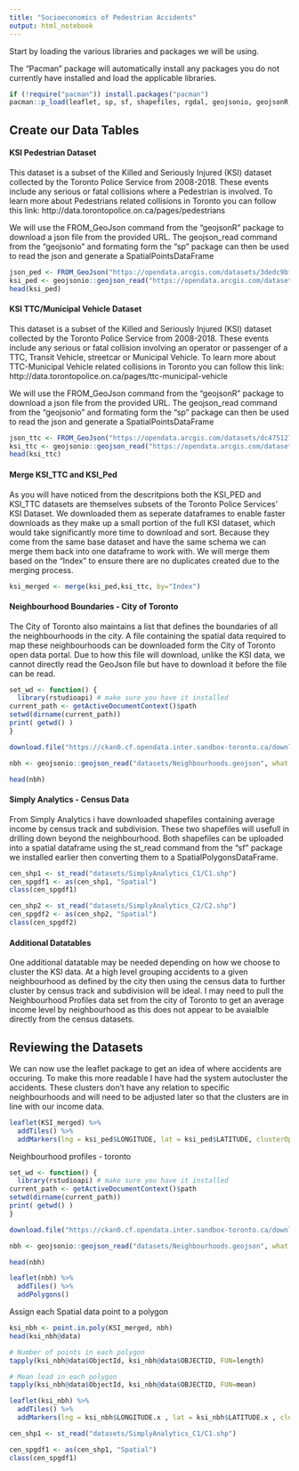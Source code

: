 ```yaml
---
title: "Socioeconomics of Pedestrian Accidents"
output: html_notebook
---
```



Start by loading the various libraries and packages we will be using.

The "Pacman" package will automatically install any packages you do not currently have installed and load the applicable libraries.

```r
if (!require("pacman")) install.packages("pacman")
pacman::p_load(leaflet, sp, sf, shapefiles, rgdal, geojsonio, geojsonR, spatialEco, maptools, dyplr, curl)
```


## Create our Data Tables

#### KSI Pedestrian Dataset

This dataset is a subset of the Killed and Seriously Injured (KSI) dataset collected by the Toronto Police Service from 2008-2018. These events include any serious or fatal collisions where a Pedestrian is involved. To learn more about Pedestrians related collisions in Toronto you can follow this link: http://data.torontopolice.on.ca/pages/pedestrians

We will use the FROM_GeoJson command from the "geojsonR" package to download a json file from the provided URL. The geojson_read command from the "geojsonio" and formating form the "sp" package can then be used to read the json and generate a SpatialPointsDataFrame 
```r
json_ped <- FROM_GeoJson("https://opendata.arcgis.com/datasets/3dedc9bff625450990b8d480f397ad3f_0.geojson")
ksi_ped <- geojsonio::geojson_read("https://opendata.arcgis.com/datasets/3dedc9bff625450990b8d480f397ad3f_0.geojson", what = "sp")
head(ksi_ped)
```

#### KSI TTC/Municipal Vehicle Dataset

This dataset is a subset of the Killed and Seriously Injured (KSI) dataset collected by the Toronto Police Service from 2008-2018. These events include any serious or fatal collision involving an operator or passenger of a TTC, Transit Vehicle, streetcar or Municipal Vehicle. To learn more about TTC-Municipal Vehicle related collisions in Toronto you can follow this link: http://data.torontopolice.on.ca/pages/ttc-municipal-vehicle

We will use the FROM_GeoJson command from the "geojsonR" package to download a json file from the provided URL. The geojson_read command from the "geojsonio" and formating form the "sp" package can then be used to read the json and generate a SpatialPointsDataFrame 
```r
json_ttc <- FROM_GeoJson("https://opendata.arcgis.com/datasets/dc4751278e604d65b0886b9765d4b551_0.geojson")
ksi_ttc <- geojsonio::geojson_read("https://opendata.arcgis.com/datasets/dc4751278e604d65b0886b9765d4b551_0.geojson", what = "sp")
head(ksi_ttc)
```

#### Merge KSI_TTC and KSI_Ped

As you will have noticed from the descritpions both the KSI_PED and KSI_TTC datasets are themselves subsets of the Toronto Police Services' KSI Dataset. We downloaded them as seperate dataframes to enable faster downloads as they make up a small portion of the full KSI dataset, which would take significantly more time to download and sort.
Because they come from the same base dataset and have the same schema we can merge them back into one dataframe to work with. We will merge them based on the "Index" to ensure there are no duplicates created due to the merging process.
```r
ksi_merged <- merge(ksi_ped,ksi_ttc, by="Index")
```


#### Neighbourhood Boundaries - City of Toronto

The City of Toronto also maintains a list that defines the boundaries of all the neighbourhoods in the city. A file containing the spatial data required to map these neighbourhoods can be downloaded form the City of Toronto open data portal. Due to how this file will download, unlike the KSI data, we cannot directly read the GeoJson file but have to download it before the file can be read.
```r
set_wd <- function() {
  library(rstudioapi) # make sure you have it installed
current_path <- getActiveDocumentContext()$path 
setwd(dirname(current_path))
print( getwd() )
}

download.file("https://ckan0.cf.opendata.inter.sandbox-toronto.ca/download_resource/1d02b0f0-d735-4469-8f71-ea6d96b319e4?format=geojson&projection=4326", destfile = "datasets/Neighbourhoods.geojson", )

nbh <- geojsonio::geojson_read("datasets/Neighbourhoods.geojson", what = "sp")

head(nbh)
```

#### Simply Analytics - Census Data

From Simply Analytics i have downloaded shapefiles containing average income by  census track and subdivision. These two shapefiles will usefull in drilling down beyond the neighbourhood.
Both shapefiles can be uploaded into a spatial dataframe using the st_read command from the "sf" package we installed earlier then converting them to a SpatialPolygonsDataFrame.

```r
cen_shp1 <- st_read("datasets/SimplyAnalytics_C1/C1.shp")
cen_spgdf1 <- as(cen_shp1, "Spatial")
class(cen_spgdf1)
```

```r
cen_shp2 <- st_read("datasets/SimplyAnalytics_C2/C2.shp")
cen_spgdf2 <- as(cen_shp2, "Spatial")
class(cen_spgdf2)
```

#### Additional Datatables

One additional datatable may be needed depending on how we choose to cluster the KSI data.
At a high level grouping accidents to a given neighbourhood as defined by the city then using the census data to further cluster by census track and subdivision will be ideal. I may need to pull the Neighbourhood Profiles data set from the city of Toronto to get an average income level by neighbourhood as this does not appear to be avaialble directly from the census datasets.


## Reviewing the Datasets



We can now use the leaflet package to get an idea of where accidents are occuring. To make this more readable I have had the system autocluster the accidents. These clusters don't have any relation to specific neighbourhoods and will need to be adjusted later so that the clusters are in line with our income data.
```r
leaflet(KSI_merged) %>%
  addTiles() %>%
  addMarkers(lng = ksi_ped$LONGITUDE, lat = ksi_ped$LATITUDE, clusterOptions = markerClusterOptions())
```

Neighbourhood profiles - toronto

```r
set_wd <- function() {
  library(rstudioapi) # make sure you have it installed
current_path <- getActiveDocumentContext()$path 
setwd(dirname(current_path))
print( getwd() )
}

download.file("https://ckan0.cf.opendata.inter.sandbox-toronto.ca/download_resource/1d02b0f0-d735-4469-8f71-ea6d96b319e4?format=geojson&projection=4326", destfile = "datasets/Neighbourhoods.geojson", )

nbh <- geojsonio::geojson_read("datasets/Neighbourhoods.geojson", what = "sp")

head(nbh)
```


```r
leaflet(nbh) %>%
  addTiles() %>%
  addPolygons()
```


Assign each Spatial data point to a polygon
```r
ksi_nbh <- point.in.poly(KSI_merged, nbh)
head(ksi_nbh@data)
```

```r
# Number of points in each polygon
tapply(ksi_nbh@data$ObjectId, ksi_nbh@data$OBJECTID, FUN=length)

# Mean lead in each polygon
tapply(ksi_nbh@data$ObjectId, ksi_nbh@data$OBJECTID, FUN=mean)
```

```r
leaflet(ksi_nbh) %>%
  addTiles() %>%
  addMarkers(lng = ksi_nbh$LONGITUDE.x , lat = ksi_nbh$LATITUDE.x , clusterOptions = ksi_nbh$OBJECTID) %>%
```


```r
cen_shp1 <- st_read("datasets/SimplyAnalytics_C1/C1.shp")
```

```r
cen_spgdf1 <- as(cen_shp1, "Spatial")
class(cen_spgdf1)
```


